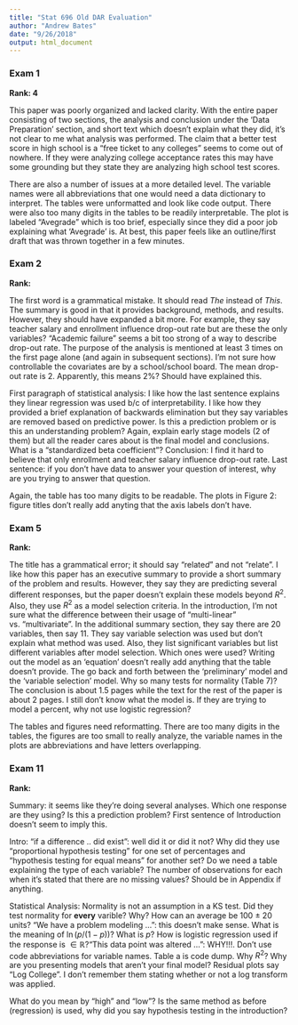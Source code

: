 ```yaml
---
title: "Stat 696 Old DAR Evaluation"
author: "Andrew Bates"
date: "9/26/2018"
output: html_document
---
```


### Exam 1

**Rank: 4**

This paper was poorly organized and lacked clarity. With the entire paper consisting of two sections, the analysis and conclusion under the 'Data Preparation' section, and short text which doesn't explain what they did, it's not clear to me what analysis was performed. The claim that a better test score in high school is a "free ticket to any colleges" seems to come out of nowhere. If they were analyzing college acceptance rates this may have some grounding but they state they are analyzing high school test scores.

There are also a number of issues at a more detailed level. The variable names were all abbreviations that one would need a data dictionary to interpret. The tables were unformatted and look like code output. There were also too many digits in the tables to be readily interpretable. The plot is labeled "Avegrade" which is too brief, especially since they did a poor job explaining what 'Avegrade' is. At best, this paper feels like an outline/first draft that was thrown together in a few minutes.



### Exam 2

**Rank: **

The first word is a grammatical mistake. It should read *The* instead of *This*. The summary is good in that it provides background, methods, and results. However, they should have expanded a bit more. For example, they say teacher salary and enrollment influence drop-out rate but are these the only variables? "Academic failure" seems a bit too strong of a way to describe drop-out rate. The purpose of the analysis is mentioned at least 3 times on the first page alone (and again in subsequent sections). I'm not sure how controllable the covariates are by a school/school board. The mean drop-out rate is 2. Apparently, this means 2%? Should have explained this.

First paragraph of statistical analysis: I like how the last sentence explains they linear regression was used b/c of interpretability. I like how they provided a brief explanation of backwards elimination but they say variables are removed based on predictive power. Is this a prediction problem or is this an understanding problem? Again, explain early stage models (2 of them) but all the reader cares about is the final model and conclusions. What is a "standardized beta coefficient"? Conclusion: I find it hard to believe that only enrollment and teacher salary influence drop-out rate. Last sentence: if you don't have data to answer your question of interest, why are you trying to answer that question.

Again, the table has too many digits to be readable. The plots in Figure 2: figure titles don't really add anyting that the axis labels don't have.



### Exam 5

**Rank: **

The title has a grammatical error; it should say "relate*d*" and not "relate". I like how this paper has an executive summary to provide a short summary of the problem and results. However, they say they are predicting several different responses, but the paper doesn't explain these models beyond $R^2$. Also, they use $R^2$ as a model selection criteria. In the introduction, I'm not sure what the difference between their usage of "multi-linear" vs. "multivariate". In the additional summary section, they say there are 20 variables, then say 11. They say variable selection was used but don't explain what method was used. Also, they list significant variables but list different variables after model selection. Which ones were used? Writing out the model as an 'equation' doesn't really add anything that the table doesn't provide. The go back and forth between the 'preliminary' model and the 'variable selection' model. Why so many tests for normality (Table 7)? The conclusion is about 1.5 pages while the text for the rest of the paper is about 2 pages. I still don't know what the model is. If they are trying to model a percent, why not use logistic regression?

The tables and figures need reformatting. There are too many digits in the tables, the figures are too small to really analyze, the variable names in the plots are abbreviations and have letters overlapping.


### Exam 11

**Rank: **

Summary: it seems like they're doing several analyses. Which one response are they using? Is this a prediction problem? First sentence of Introduction doesn't seem to imply this.

Intro: "if a difference .. did exist": well did it or did it not? Why did they use "proportional hypothesis testing" for one set of percentages and "hypothesis testing for equal means" for another set? Do we need a table explaining the type of each variable? The number of observations for each when it's stated that there are no missing values? Should be in Appendix if anything.

Statistical Analysis: Normality is not an assumption in a KS test. Did they test normality for **every** varible? Why? How can an average be 100 $\pm$ 20 units? "We have a problem modeling ...": this doesn't make sense. What is the meaning of $\ln (p/(1-p))$? What is $p$? How is logistic regression used if the response is $\in \mathbb{R}$?"This data point was altered ...": WHY!!!.  Don't use code abbreviations for variable names. Table a is code dump. Why $R^2$? Why are you presenting models that aren't your final model? Residual plots say "Log College". I don't remember them stating whether or not a log transform was applied.

What do you mean by "high" and "low"? Is the same method as before (regression) is used, why did you say hypothesis testing in the introduction?






